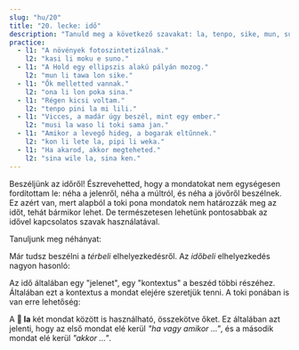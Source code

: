 ```yaml
---
slug: "hu/20"
title: "20. lecke: idő"
description: "Tanuld meg a következő szavakat: la, tenpo, sike, mun, suno, sin, poka!"
practice:
  - l1: "A növények fotoszintetizálnak."
    l2: "kasi li moku e suno."
  - l1: "A Hold egy ellipszis alakú pályán mozog."
    l2: "mun li tawa lon sike."
  - l1: "Ők melletted vannak."
    l2: "ona li lon poka sina."
  - l1: "Régen kicsi voltam."
    l2: "tenpo pini la mi lili."
  - l1: "Vicces, a madár úgy beszél, mint egy ember."
    l2: "musi la waso li toki sama jan."
  - l1: "Amikor a levegő hideg, a bogarak eltűnnek."
    l2: "kon li lete la, pipi li weka."
  - l1: "Ha akarod, akkor megteheted."
    l2: "sina wile la, sina ken."
---
```



Beszéljünk az időről! Észrevehetted, hogy a mondatokat nem egységesen fordítottam le: néha a jelenről, néha a múltról, és néha a jövőről beszélnek. Ez azért van, mert alapból a toki pona mondatok nem határozzák meg az időt, tehát bármikor lehet. De természetesen lehetünk pontosabbak az idővel kapcsolatos szavak használatával.

Tanuljunk meg néhányat:

<List>
  <Word sl="tenpo" m="idő, pillanat, szituáció" />
  <Word sl="sike" m="kerek, ismétlődő, évente; kör, golyó, labda" />
  <Word sl="mun" m="hold, égitest" />
  <Word sl="suno" m="napfény, Nap; fényes, világos" />
  <Word sl="sin" m="új, friss; újra, megint" />
  <Word sl="poka" m="közelség, valaminek az oldala; közeli" />
</List>

Már tudsz beszélni a *térbeli* elhelyezkedésről. Az *időbeli* elhelyezkedés nagyon hasonló:

<List>
  <Word sl="lon tenpo kama" m="a jövő időben, a jövőben" />
  <Word sl="lon tenpo pini" m="a befejezett/elmúlt időben, a múltban" />
  <Word sl="lon tenpo ni" m="ebben az időben" />
  <Sentence sl="soweli lili mi o kama suli lon tenpo kama!" m="Hadd nőjön nagyra az én kicsi macskám a jövőben!" />
  <Sentence sl="ma Loma li ma suli lon tenpo weka." m="Róma egy nagy birodalom volt régen." />
</List>

Az idő általában egy "jelenet", egy "kontextus" a beszéd többi részéhez. Általában ezt a kontextus a mondat elejére szeretjük tenni. A toki ponában is van erre lehetőség:

<List>
  <Word sl="la" m="valaminek, valakinek, apropó ..., amikor ..., ha ... " />
  <Word sl="ken la" m="lehet ..., talán ..." />
  <Word sl="open la" m="kezdésként ..." />
  <Word sl="lipu la" m="a könyvnek ..." />
  <Word sl="tenpo la" m="néha ..." />
  <Word sl="tenpo pini la" m="a múltban ..." />
  <Word sl="tenpo suno kama la" m="holnap ..." />
  <Sentence sl="sin la mi wile toki e ni:" m="Mégegyszer el akarom mondani ..." />
  <Sentence sl="mi pali e ni lon tenpo kama poka." m="Dolgozni fogok ezen mindjárt." />
</List>

A **󱤡 la** két mondat között is használható, összekötve őket. Ez általában azt jelenti, hogy az első mondat elé kerül *"ha vagy amikor ..."*, és a második mondat elé kerül *"akkor ..."*.

<List>
  <Word sl="suno li pini." m="Lemegy a nap." />
  <Word sl="mi lape." m="Alszok." />
  <Sentence sl="suno li pini la, mi lape." m="Amikor lemegy a nap, akkor alszok." />
</List>

<Practice exercises={frontmatter.practice} client:load />
